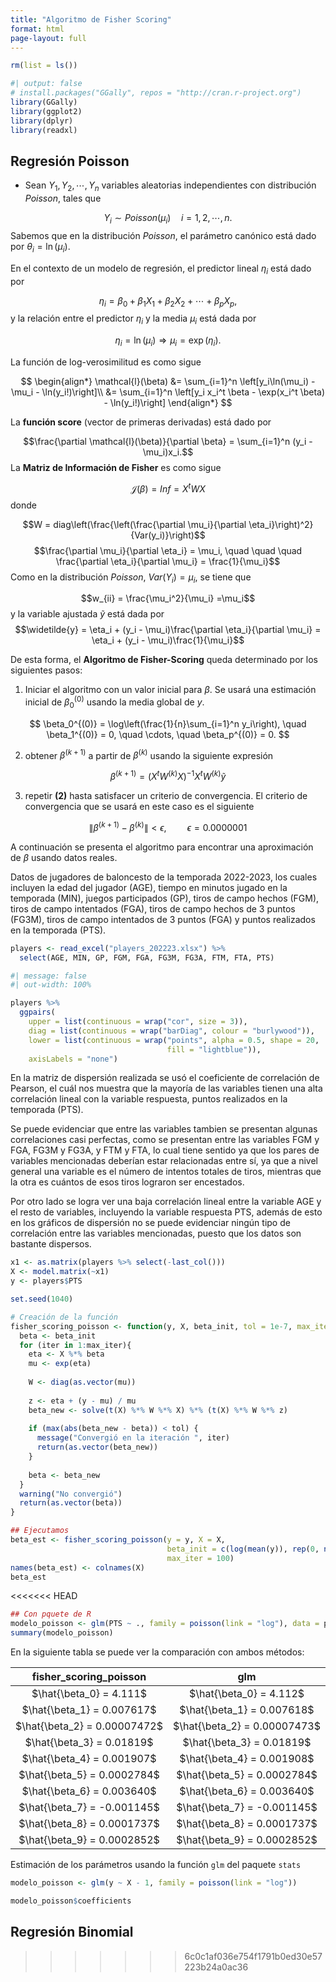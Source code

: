 ```yaml
---
title: "Algoritmo de Fisher Scoring"
format: html
page-layout: full
---
```


```r
rm(list = ls())
```

```r
#| output: false
# install.packages("GGally", repos = "http://cran.r-project.org")
library(GGally)
library(ggplot2)
library(dplyr)
library(readxl)
```

## Regresión Poisson

- Sean $Y_1, Y_2, \cdots, Y_n$ variables aleatorias independientes con distribución *Poisson*, tales que

$$Y_i \sim Poisson(\mu_i) \quad i=1,2,\cdots,n.$$
Sabemos que en la distribución *Poisson*, el parámetro canónico está dado por $\theta_i = \ln(\mu_i)$.

En el contexto de un modelo de regresión, el predictor lineal $\eta_i$ está dado por

$$\eta_i = \beta_0 + \beta_1X_1 + \beta_2X_2 + \cdots + \beta_pX_p,$$
y la relación entre el predictor $\eta_i$ y la media $\mu_i$ está dada por 

$$\eta_i = \ln(\mu_i) \Rightarrow \mu_i = \exp(\eta_i).$$

La función de log-verosimilitud es como sigue

$$
\begin{align*}
\mathcal{l}(\beta) &= \sum_{i=1}^n \left[y_i\ln(\mu_i) - \mu_i - \ln(y_i!)\right]\\
&= \sum_{i=1}^n \left[y_i x_i^t \beta - \exp(x_i^t \beta) - \ln(y_i!)\right]
\end{align*}
$$

La **función score** (vector de primeras derivadas) está dado por

$$\frac{\partial \mathcal{l}(\beta)}{\partial \beta} = \sum_{i=1}^n (y_i - \mu_i)x_i.$$
La **Matriz de Información de Fisher** es como sigue

$$\mathcal{J}(\beta) = Inf = X^tWX$$
donde

$$W = diag\left(\frac{\left(\frac{\partial \mu_i}{\partial \eta_i}\right)^2}{Var(y_i)}\right)$$
$$\frac{\partial \mu_i}{\partial \eta_i} = \mu_i, \quad \quad \quad \frac{\partial \eta_i}{\partial \mu_i} = \frac{1}{\mu_i}$$
Como en la distribución *Poisson*, $Var(Y_i) = \mu_i$, se tiene que

$$w_{ii} = \frac{\mu_i^2}{\mu_i} =\mu_i$$
y la variable ajustada $\widetilde{y}$ está dada por $$\widetilde{y} = \eta_i + (y_i - \mu_i)\frac{\partial \eta_i}{\partial \mu_i} = \eta_i + (y_i - \mu_i)\frac{1}{\mu_i}$$

De esta forma, el **Algoritmo de Fisher-Scoring** queda determinado por los siguientes pasos:

1) Iniciar el algoritmo con un valor inicial para $\beta$. Se usará una estimación inicial de $\beta_0^{(0)}$ usando la media global de $y$.

$$
\beta_0^{(0)} = \log\left(\frac{1}{n}\sum_{i=1}^n y_i\right), \quad
\beta_1^{(0)} = 0, \quad \cdots, \quad
\beta_p^{(0)} = 0.
$$

2) obtener $\beta^{(k+1)}$ a partir de $\beta^{(k)}$ usando la siguiente expresión

$$\beta^{(k+1)} = \left(X^tW^{(k)}X\right)^{-1}X^tW^{(k)}\widetilde{y}$$

3) repetir **(2)** hasta satisfacer un criterio de convergencia. El criterio de convergencia que se usará en este caso es el siguiente

$$\|\beta^{(k+1)} - \beta^{(k)}\| < \epsilon, \quad \quad \epsilon=0.0000001$$

A continuación se presenta el algoritmo para encontrar una aproximación de $\beta$ usando datos reales.

Datos de jugadores de baloncesto de la temporada 2022-2023, los cuales incluyen la edad del jugador (AGE), tiempo en minutos jugado en la temporada (MIN), juegos participados (GP), tiros de campo hechos (FGM), tiros de campo intentados (FGA), tiros de campo hechos de 3 puntos (FG3M), tiros de campo intentados de 3 puntos (FGA) y puntos realizados en la temporada (PTS).

```r
players <- read_excel("players_202223.xlsx") %>% 
  select(AGE, MIN, GP, FGM, FGA, FG3M, FG3A, FTM, FTA, PTS)
```

```r
#| message: false
#| out-width: 100%

players %>%
  ggpairs(
    upper = list(continuous = wrap("cor", size = 3)),
    diag = list(continuous = wrap("barDiag", colour = "burlywood")),
    lower = list(continuous = wrap("points", alpha = 0.5, shape = 20, 
                                   fill = "lightblue")),
    axisLabels = "none")
```

En la matriz de dispersión realizada se usó el coeficiente de correlación de Pearson, el cuál nos muestra que la mayoría de las variables tienen una alta correlación lineal con la variable respuesta, puntos realizados en la temporada (PTS). 

Se puede evidenciar que entre las variables tambien se presentan algunas correlaciones casi perfectas, como se presentan entre las variables FGM y FGA, FG3M y FG3A, y FTM y FTA, lo cual tiene sentido ya que los pares de variables mencionadas deberían estar relacionadas entre sí, ya que a nivel general una variable es el número de intentos totales de tiros, mientras que la otra es cuántos de esos tiros lograron ser encestados.

Por otro lado se logra ver una baja correlación lineal entre la variable AGE y el resto de variables, incluyendo la variable respuesta PTS, además de esto en los gráficos de dispersión no se puede evidenciar ningún tipo de correlación entre las variables mencionadas, puesto que los datos son bastante dispersos.

```r
x1 <- as.matrix(players %>% select(-last_col()))
X <- model.matrix(~x1)
y <- players$PTS
```

```r
set.seed(1040)

# Creación de la función
fisher_scoring_poisson <- function(y, X, beta_init, tol = 1e-7, max_iter = 100){
  beta <- beta_init
  for (iter in 1:max_iter){
    eta <- X %*% beta
    mu <- exp(eta)
    
    W <- diag(as.vector(mu))
    
    z <- eta + (y - mu) / mu
    beta_new <- solve(t(X) %*% W %*% X) %*% (t(X) %*% W %*% z)
    
    if (max(abs(beta_new - beta)) < tol) {
      message("Convergió en la iteración ", iter)
      return(as.vector(beta_new))
    }
    
    beta <- beta_new
  }
  warning("No convergió")
  return(as.vector(beta))
}
```

```r
## Ejecutamos
beta_est <- fisher_scoring_poisson(y = y, X = X, 
                                   beta_init = c(log(mean(y)), rep(0, ncol(X)-1)),
                                   max_iter = 100)
names(beta_est) <- colnames(X)
beta_est
```

<<<<<<< HEAD
```r
## Con pquete de R
modelo_poisson <- glm(PTS ~ ., family = poisson(link = "log"), data = players)
summary(modelo_poisson)
```
En la siguiente tabla se puede ver la comparación con ambos métodos:

| fisher_scoring_poisson | glm              |
|:----------------------:|:----------------:|
| $\hat{\beta_0} = 4.111$ | $\hat{\beta_0} = 4.112$ |
| $\hat{\beta_1} = 0.007617$ | $\hat{\beta_1} = 0.007618$ |
| $\hat{\beta_2} = 0.00007472$ | $\hat{\beta_2} = 0.00007473$ |
| $\hat{\beta_3} = 0.01819$ | $\hat{\beta_3} = 0.01819$ |
| $\hat{\beta_4} = 0.001907$ | $\hat{\beta_4} = 0.001908$ |
| $\hat{\beta_5} = 0.0002784$ | $\hat{\beta_5} = 0.0002784$ |
| $\hat{\beta_6} = 0.003640$ | $\hat{\beta_6} = 0.003640$ |
| $\hat{\beta_7} = -0.001145$ | $\hat{\beta_7} = -0.001145$ |
| $\hat{\beta_8} = 0.0001737$ | $\hat{\beta_8} = 0.0001737$ |
| $\hat{\beta_9} = 0.0002852$ | $\hat{\beta_9} = 0.0002852$ |

Estimación de los parámetros usando la función `glm` del paquete `stats`

```r
modelo_poisson <- glm(y ~ X - 1, family = poisson(link = "log"))

modelo_poisson$coefficients
```

## Regresión Binomial
>>>>>>> 6c0c1af036e754f1791b0ed30e57223b24a0ac36
